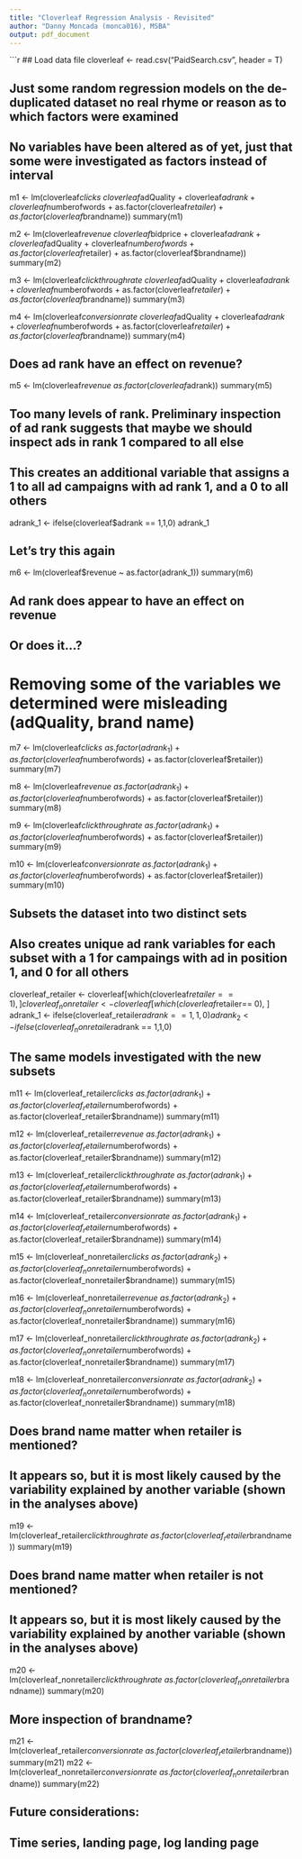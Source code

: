 ```yaml
---
title: "Cloverleaf Regression Analysis - Revisited"
author: "Danny Moncada (monca016), MSBA"
output: pdf_document
---
```


```r
## Load data file
cloverleaf <- read.csv("PaidSearch.csv", header = T)

## Just some random regression models on the de-duplicated dataset no real rhyme or reason as to which factors were examined
## No variables have been altered as of yet, just that some were investigated as factors instead of interval

m1 <- lm(cloverleaf$clicks ~ cloverleaf$adQuality + cloverleaf$adrank + cloverleaf$numberofwords + as.factor(cloverleaf$retailer) + as.factor(cloverleaf$brandname))
summary(m1)

m2 <- lm(cloverleaf$revenue ~ cloverleaf$bidprice + cloverleaf$adrank + cloverleaf$adQuality + cloverleaf$numberofwords + as.factor(cloverleaf$retailer) + as.factor(cloverleaf$brandname))
summary(m2)

m3 <- lm(cloverleaf$clickthroughrate ~ cloverleaf$adQuality + cloverleaf$adrank + cloverleaf$numberofwords + as.factor(cloverleaf$retailer) + as.factor(cloverleaf$brandname))
summary(m3)

m4 <- lm(cloverleaf$conversionrate ~ cloverleaf$adQuality + cloverleaf$adrank + cloverleaf$numberofwords + as.factor(cloverleaf$retailer) + as.factor(cloverleaf$brandname))
summary(m4)

## Does ad rank have an effect on revenue?

m5 <- lm(cloverleaf$revenue ~ as.factor(cloverleaf$adrank))
summary(m5)

## Too many levels of rank. Preliminary inspection of ad rank suggests that maybe we should inspect ads in rank 1 compared to all else
## This creates an additional variable that assigns a 1 to all ad campaigns with ad rank 1, and a 0 to all others

adrank_1 <- ifelse(cloverleaf$adrank == 1,1,0)
adrank_1

## Let's try this again

m6 <- lm(cloverleaf$revenue ~ as.factor(adrank_1))
summary(m6)

## Ad rank does appear to have an effect on revenue
## Or does it...?

# Removing some of the variables we determined were misleading (adQuality, brand name)

m7 <- lm(cloverleaf$clicks ~ as.factor(adrank_1) + as.factor(cloverleaf$numberofwords) + as.factor(cloverleaf$retailer))
summary(m7)

m8 <- lm(cloverleaf$revenue ~ as.factor(adrank_1) + as.factor(cloverleaf$numberofwords) + as.factor(cloverleaf$retailer))
summary(m8)

m9 <- lm(cloverleaf$clickthroughrate ~ as.factor(adrank_1) + as.factor(cloverleaf$numberofwords) + as.factor(cloverleaf$retailer))
summary(m9)

m10 <- lm(cloverleaf$conversionrate ~ as.factor(adrank_1) + as.factor(cloverleaf$numberofwords) + as.factor(cloverleaf$retailer))
summary(m10)

## Subsets the dataset into two distinct sets
## Also creates unique ad rank variables for each subset with a 1 for campaings with ad in position 1, and 0 for all others

cloverleaf_retailer <- cloverleaf[which(cloverleaf$retailer== 1), ]
cloverleaf_nonretailer <- cloverleaf[which(cloverleaf$retailer== 0), ]
adrank_1 <- ifelse(cloverleaf_retailer$adrank == 1,1,0)
adrank_2 <- ifelse(cloverleaf_nonretailer$adrank == 1,1,0)

## The same models investigated with the new subsets

m11 <- lm(cloverleaf_retailer$clicks ~ as.factor(adrank_1) + as.factor(cloverleaf_retailer$numberofwords) + as.factor(cloverleaf_retailer$brandname))
summary(m11)

m12 <- lm(cloverleaf_retailer$revenue ~ as.factor(adrank_1) + as.factor(cloverleaf_retailer$numberofwords) + as.factor(cloverleaf_retailer$brandname))
summary(m12)

m13 <- lm(cloverleaf_retailer$clickthroughrate ~ as.factor(adrank_1) + as.factor(cloverleaf_retailer$numberofwords) + as.factor(cloverleaf_retailer$brandname))
summary(m13)

m14 <- lm(cloverleaf_retailer$conversionrate ~ as.factor(adrank_1) + as.factor(cloverleaf_retailer$numberofwords) + as.factor(cloverleaf_retailer$brandname))
summary(m14)

m15 <- lm(cloverleaf_nonretailer$clicks ~ as.factor(adrank_2) + as.factor(cloverleaf_nonretailer$numberofwords) + as.factor(cloverleaf_nonretailer$brandname))
summary(m15)

m16 <- lm(cloverleaf_nonretailer$revenue ~ as.factor(adrank_2) + as.factor(cloverleaf_nonretailer$numberofwords) + as.factor(cloverleaf_nonretailer$brandname))
summary(m16)

m17 <- lm(cloverleaf_nonretailer$clickthroughrate ~ as.factor(adrank_2) + as.factor(cloverleaf_nonretailer$numberofwords) + as.factor(cloverleaf_nonretailer$brandname))
summary(m17)

m18 <- lm(cloverleaf_nonretailer$conversionrate ~ as.factor(adrank_2) + as.factor(cloverleaf_nonretailer$numberofwords) + as.factor(cloverleaf_nonretailer$brandname))
summary(m18)

## Does brand name matter when retailer is mentioned?
## It appears so, but it is most likely caused by the variability explained by another variable (shown in the analyses above)

m19 <- lm(cloverleaf_retailer$clickthroughrate ~ as.factor(cloverleaf_retailer$brandname))
summary(m19)

## Does brand name matter when retailer is not mentioned?
## It appears so, but it is most likely caused by the variability explained by another variable (shown in the analyses above)


m20 <- lm(cloverleaf_nonretailer$clickthroughrate ~ as.factor(cloverleaf_nonretailer$brandname))
summary(m20)

## More inspection of brandname?

m21 <- lm(cloverleaf_retailer$conversionrate ~ as.factor(cloverleaf_retailer$brandname))
summary(m21)
m22 <- lm(cloverleaf_nonretailer$conversionrate ~ as.factor(cloverleaf_nonretailer$brandname))
summary(m22)

## Future considerations:
## Time series, landing page, log landing page